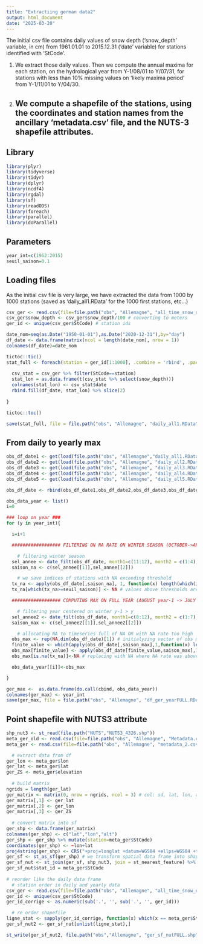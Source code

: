 ```yaml
---
title: "Extractiing german data2"
output: html_document
date: "2025-03-20"
---
```

The initial csv file contains daily values of snow depth ('snow_depth' variable, in cm) from 1961.01.01 to 2015.12.31 ('date' variable) for stations identified with 'StCode'. 

(1) We extract those daily values. Then we compute the annual maxima for each station, on the hydrological year from Y-1/08/01 to Y/07/31, for stations with less than 10% missing values on 'likely maxima period' from Y-1/11/01 to Y/04/30.

(2) We compute a shapefile of the stations, using the coordinates and station names from the ancillary 'metadata.csv' file, and the NUTS-3 shapefile attributes.
---

## Library

```r

library(plyr)
library(tidyverse)
library(tidyr)
library(dplyr)
library(ncdf4)
library(rgdal)
library(sf)
library(readODS)
library(foreach)
library(parallel)
library(doParallel)

```

## Parameters

```r

year_int=c(1962:2015)
seuil_saison=0.1


```

## Loading files
As the initial csv file is very large, we have extracted the data from 1000 by 1000 stations (saved as 'daily_all1.RData' for the 1000 first stations, etc...)

```r

csv_ger <- read.csv(file=file.path("obs", "Allemagne", "all_time_snow_data.csv"))
csv_ger$snow_depth <- csv_ger$snow_depth/100 # converting to meters
ger_id <- unique(csv_ger$StCode) # station ids

date_nom=seq(as.Date("1950-01-01"),as.Date("2020-12-31"),by="day")
df_date <- data.frame(matrix(ncol = length(date_nom), nrow = 1))
colnames(df_date)=date_nom

tictoc::tic()
stat_full <- foreach(station = ger_id[1:1000], .combine = 'rbind', .packages = 'dplyr') %do% {
  
  csv_stat = csv_ger %>% filter(StCode==station) 
  stat_lon = as.data.frame(t(csv_stat %>% select(snow_depth)))
  colnames(stat_lon) <- csv_stat$date
  rbind.fill(df_date, stat_lon) %>% slice(2)
  
} 

tictoc::toc()

save(stat_full, file = file.path("obs", "Allemagne", "daily_all1.RData"))

```

## From daily to yearly max

```r

obs_df_date1 <- get(load(file.path("obs", "Allemagne","daily_all1.RData")))
obs_df_date2 <- get(load(file.path("obs", "Allemagne", "daily_all2.RData")))
obs_df_date3 <- get(load(file.path("obs", "Allemagne", "daily_all3.RData")))
obs_df_date4 <- get(load(file.path("obs", "Allemagne", "daily_all4.RData")))
obs_df_date5 <- get(load(file.path("obs", "Allemagne", "daily_all5.RData")))

obs_df_date <- rbind(obs_df_date1,obs_df_date2,obs_df_date3,obs_df_date4,obs_df_date5)

obs_data_year <- list()
i=0

### loop on year ###
for (y in year_int){

  i=i+1

  ################## FILTERING ON NA RATE ON WINTER SEASON (OCTOBER->APRIL) ##################

    # filtering winter season
  sel_annee <- date_filt(obs_df_date, month1=c(11:12), month2 = c(1:4), annee = y-1) # saison oct/y > april/y+1
  saison_na <- c(sel_annee[[1]],sel_annee[[2]])

    # we save indices of stations with NA exceeding threshold
  tx_na <- apply(obs_df_date[,saison_na], 1, function(x) length(which(is.na(x)))/length(saison_na)) # vector of na rate per station
  tx_na[which(tx_na>=seuil_saison)] <- NA # values above thresholds are set as NA

  ################## COMPUTING MAX ON FULL YEAR (AUGUST year-1 -> JULY year+1) ##################

    # filtering year centered on winter y-1 > y
  sel_annee2 <- date_filt(obs_df_date, month1=c(8:12), month2 = c(1:7), annee = y-1)
  saison_max <- c(sel_annee2[[1]],sel_annee2[[2]])

    # allocating NA to timeseries full of NA OR with NA rate too high
  obs_max <- rep(NA,dim(obs_df_date)[1]) # initialyzing vector of obs max
  finite_value <- which(apply(obs_df_date[,saison_max],1,function(x) length(which(is.na(x)))<length(x))) # indices of series with at least one value
  obs_max[finite_value] <- apply(obs_df_date[finite_value,saison_max],1,max,na.rm=TRUE) # replacing original NA with max where possible (at least one value)
  obs_max[is.na(tx_na)]<-NA # replacing with NA where NA rate was above 0.1

  obs_data_year[[i]]<-obs_max

}

ger_max <-  as.data.frame(do.call(cbind, obs_data_year))
colnames(ger_max) <- year_int
save(ger_max, file = file.path("obs", "Allemagne", "df_ger_yearFULL.RData"))

```

## Point shapefile with NUTS3 attribute

```r

shp_nut3 <- st_read(file.path("NUTS","NUTS3_4326.shp"))
meta_ger_old <- read.csv(file=file.path("obs", "Allemagne", "Metadata.csv"))
meta_ger <- read.csv(file=file.path("obs", "Allemagne", "metadata_2.csv"))

  # extract data from df
ger_lon <- meta_ger$lon
ger_lat <- meta_ger$lat
ger_ZS <- meta_ger$elevation
  
  # build matrix
ngrids = length(ger_lat)
ger_matrix <- matrix(0, nrow = ngrids, ncol = 3) # col: sd, lat, lon, alt
ger_matrix[,1] <- ger_lat
ger_matrix[,2] <- ger_lon
ger_matrix[,3] <- ger_ZS
      
  # convert matrix into sf
ger_shp <- data.frame(ger_matrix)
colnames(ger_shp) <- c("lat","lon","alt")
ger_shp <- ger_shp %>% mutate(station=meta_ger$StCode)
coordinates(ger_shp) <- ~lon+lat
proj4string(ger_shp) <- CRS("+proj=longlat +datum=WGS84 +ellps=WGS84 +towgs84=0,0,0")
ger_sf <- st_as_sf(ger_shp) # we transform spatial data frame into shapefile, which is plotting friendly
ger_sf_nut <- st_join(ger_sf, shp_nut3, join = st_nearest_feature) %>% select(-station) # joining with nut3 id
ger_sf_nut$stat_id = meta_ger$StCode
  
# reorder like the daily data frame
  # station order in daily and yearly data
csv_ger <- read.csv(file=file.path("obs", "Allemagne", "all_time_snow_data.csv"))
ger_id <- unique(csv_ger$StCode)
ger_id_corrige <- as.numeric(sub('.', '', sub('.', '', ger_id)))

  # re order shapefile
ligne_stat <- sapply(ger_id_corrige, function(x) which(x == meta_ger$StCode))
ger_sf_nut2 <- ger_sf_nut[unlist(ligne_stat),] 

st_write(ger_sf_nut2, file.path("obs","Allemagne", "ger_sf_nutFULL.shp"), delete_layer = TRUE)

```


